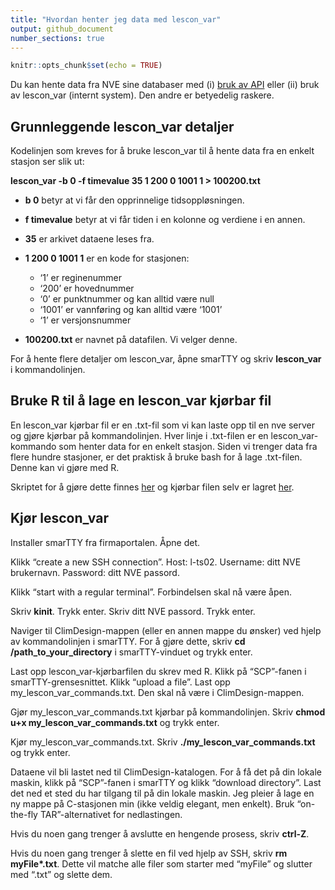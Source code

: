 ```yaml
---
title: "Hvordan henter jeg data med lescon_var"
output: github_document
number_sections: true
---
```

```r
knitr::opts_chunk$set(echo = TRUE)
```

Du kan hente data fra NVE sine databaser med (i) [bruk av API](https://hydapi.nve.no/UserDocumentation/#gettingstarted) eller (ii) bruk av lescon_var (internt system). Den andre er betyedelig raskere. 

## Grunnleggende lescon_var detaljer 

Kodelinjen som kreves for å bruke lescon_var til å hente data fra en enkelt stasjon ser slik ut:


**lescon_var -b 0 -f timevalue 35 1 200 0 1001 1 > 100200.txt**


 - **b 0** betyr at vi får den opprinnelige tidsoppløsningen.
 - **f timevalue** betyr at vi får tiden i en kolonne og verdiene i en annen.
 - **35** er arkivet dataene leses fra.
 - **1 200 0 1001 1** er en kode for stasjonen:
 
    - '1' er reginenummer
    - ‘200’ er hovednummer
    - ‘0’ er punktnummer og kan alltid være null
    - ‘1001’ er vannføring og kan alltid være ‘1001’
    - ‘1’ er versjonsnummer
    
    
 - **100200.txt** er navnet på datafilen. Vi velger denne. 
 
For å hente flere detaljer om lescon_var, åpne smarTTY og skriv **lescon_var** i kommandolinjen. 


## Bruke R til å lage en lescon_var kjørbar fil

En lescon_var kjørbar fil er en .txt-fil som vi kan laste opp til en nve server og gjøre kjørbar på kommandolinjen. Hver linje i .txt-filen er en lescon_var-kommando som henter data for en enkelt stasjon. Siden vi trenger data fra flere hundre stasjoner, er det praktisk å bruke bash for å lage .txt-filen. Denne kan vi gjøre med R. 

Skriptet for å gjøre dette finnes [her](link) og kjørbar filen selv er lagret [her](link).

## Kjør lescon_var

Installer smarTTY fra firmaportalen. Åpne det.

Klikk "create a new SSH connection". Host: l-ts02. Username: ditt NVE brukernavn. Password: ditt NVE passord.

Klikk "start with a regular terminal". Forbindelsen skal nå være åpen.

Skriv **kinit**. Trykk enter. Skriv ditt NVE passord. Trykk enter.

Naviger til ClimDesign-mappen (eller en annen mappe du ønsker) ved hjelp av kommandolinjen i smarTTY. For å gjøre dette, skriv **cd /path_to_your_directory** i smarTTY-vinduet og trykk enter.

Last opp lescon_var-kjørbarfilen du skrev med R. Klikk på "SCP"-fanen i smarTTY-grensesnittet. Klikk "upload a file". Last opp my_lescon_var_commands.txt. Den skal nå være i ClimDesign-mappen.

Gjør my_lescon_var_commands.txt kjørbar på kommandolinjen. Skriv **chmod u+x my_lescon_var_commands.txt** og trykk enter.

Kjør my_lescon_var_commands.txt. Skriv **./my_lescon_var_commands.txt** og trykk enter.

Dataene vil bli lastet ned til ClimDesign-katalogen. For å få det på din lokale maskin, klikk på "SCP"-fanen i smarTTY og klikk "download directory". Last det ned et sted du har tilgang til på din lokale maskin. Jeg pleier å lage en ny mappe på C-stasjonen min (ikke veldig elegant, men enkelt). Bruk "on-the-fly TAR"-alternativet for nedlastingen.

Hvis du noen gang trenger å avslutte en hengende prosess, skriv **ctrl-Z**.

Hvis du noen gang trenger å slette en fil ved hjelp av SSH, skriv **rm myFile\*.txt**. Dette vil matche alle filer som starter med “myFile” og slutter med “.txt” og slette dem.

